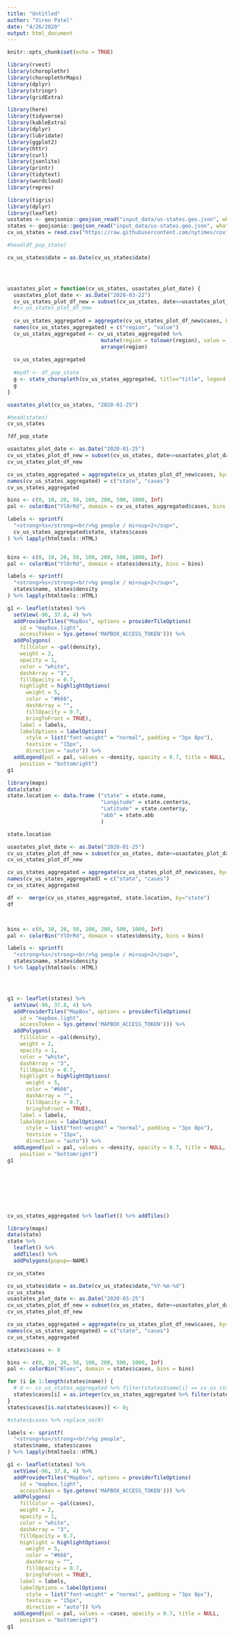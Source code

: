 ---
title: "Untitled"
author: "Viren Patel"
date: "4/26/2020"
output: html_document
---

```{r setup, include=FALSE}
knitr::opts_chunk$set(echo = TRUE)
```

```{r library}
library(rvest)
library(choroplethr)
library(choroplethrMaps)
library(dplyr)
library(stringr)
library(gridExtra)

library(here)
library(tidyverse)
library(kableExtra)
library(dplyr)
library(lubridate)
library(ggplot2)
library(httr)
library(curl)
library(jsonlite)
library(printr)
library(tidytext)
library(wordcloud)
library(reprex)

library(tigris)
library(dplyr)
library(leaflet)
usstates <- geojsonio::geojson_read("input_data/us-states.geo.json", what = "sp")
states <- geojsonio::geojson_read("input_data/us-states.geo.json", what = "sp")
cv_us_states = read.csv("https://raw.githubusercontent.com/nytimes/covid-19-data/master/us-states.csv")
```

```{r viren}
#head(df_pop_state)

cv_us_states$date = as.Date(cv_us_states$date)




usastates_plot = function(cv_us_states, usastates_plot_date) {
  usastates_plot_date <- as.Date("2020-03-22")
  cv_us_states_plot_df_new = subset(cv_us_states, date<=usastates_plot_date)
  #cv_us_states_plot_df_new
  
  cv_us_states_aggregated = aggregate(cv_us_states_plot_df_new$cases, by=list(Category=cv_us_states_plot_df_new$state), FUN=sum)
  names(cv_us_states_aggregated) = c("region", "value")
  cv_us_states_aggregated <- cv_us_states_aggregated %>% 
                              mutate(region = tolower(region), value = value) %>% 
                              arrange(region)
  
  cv_us_states_aggregated
  
  #mydf <- df_pop_state
  g <- state_choropleth(cv_us_states_aggregated, title="title", legend = "legend", num_colors = 1)
  g
}

usastates_plot(cv_us_states, "2020-01-25")
```

```{r test}
#head(states)
cv_us_states

?df_pop_state

usastates_plot_date <- as.Date("2020-01-25")
cv_us_states_plot_df_new = subset(cv_us_states, date<=usastates_plot_date)
cv_us_states_plot_df_new

cv_us_states_aggregated = aggregate(cv_us_states_plot_df_new$cases, by=list(Category=cv_us_states_plot_df_new$state), FUN=sum)
names(cv_us_states_aggregated) = c("state", "cases")
cv_us_states_aggregated

bins <- c(0, 10, 20, 50, 100, 200, 500, 1000, Inf)
pal <- colorBin("YlOrRd", domain = cv_us_states_aggregated$cases, bins = bins)

labels <- sprintf(
  "<strong>%s</strong><br/>%g people / mi<sup>2</sup>",
  cv_us_states_aggregated$state, states$cases
) %>% lapply(htmltools::HTML)



```
```{r test1}
bins <- c(0, 10, 20, 50, 100, 200, 500, 1000, Inf)
pal <- colorBin("YlOrRd", domain = states$density, bins = bins)

labels <- sprintf(
  "<strong>%s</strong><br/>%g people / mi<sup>2</sup>",
  states$name, states$density
) %>% lapply(htmltools::HTML)

g1 <- leaflet(states) %>%
  setView(-96, 37.8, 4) %>%
  addProviderTiles("MapBox", options = providerTileOptions(
    id = "mapbox.light",
    accessToken = Sys.getenv('MAPBOX_ACCESS_TOKEN'))) %>%
  addPolygons(
    fillColor = ~pal(density),
    weight = 2,
    opacity = 1,
    color = "white",
    dashArray = "3",
    fillOpacity = 0.7,
    highlight = highlightOptions(
      weight = 5,
      color = "#666",
      dashArray = "",
      fillOpacity = 0.7,
      bringToFront = TRUE),
    label = labels,
    labelOptions = labelOptions(
      style = list("font-weight" = "normal", padding = "3px 8px"),
      textsize = "15px",
      direction = "auto")) %>%
  addLegend(pal = pal, values = ~density, opacity = 0.7, title = NULL,
    position = "bottomright")
g1


```

```{r state}
library(maps)
data(state)
state.location <- data.frame ("state" = state.name,
                              "Longitude" = state.center$x,
                              "Latitude" = state.center$y,
                              "abb" = state.abb
                              )

state.location

usastates_plot_date <- as.Date("2020-01-25")
cv_us_states_plot_df_new = subset(cv_us_states, date<=usastates_plot_date)
cv_us_states_plot_df_new

cv_us_states_aggregated = aggregate(cv_us_states_plot_df_new$cases, by=list(Category=cv_us_states_plot_df_new$state), FUN=sum)
names(cv_us_states_aggregated) = c("state", "cases")
cv_us_states_aggregated

df <-  merge(cv_us_states_aggregated, state.location, by="state")
df



bins <- c(0, 10, 20, 50, 100, 200, 500, 1000, Inf)
pal <- colorBin("YlOrRd", domain = states$density, bins = bins)

labels <- sprintf(
  "<strong>%s</strong><br/>%g people / mi<sup>2</sup>",
  states$name, states$density
) %>% lapply(htmltools::HTML)




g1 <- leaflet(states) %>%
  setView(-96, 37.8, 4) %>%
  addProviderTiles("MapBox", options = providerTileOptions(
    id = "mapbox.light",
    accessToken = Sys.getenv('MAPBOX_ACCESS_TOKEN'))) %>%
  addPolygons(
    fillColor = ~pal(density),
    weight = 2,
    opacity = 1,
    color = "white",
    dashArray = "3",
    fillOpacity = 0.7,
    highlight = highlightOptions(
      weight = 5,
      color = "#666",
      dashArray = "",
      fillOpacity = 0.7,
      bringToFront = TRUE),
    label = labels,
    labelOptions = labelOptions(
      style = list("font-weight" = "normal", padding = "3px 8px"),
      textsize = "15px",
      direction = "auto")) %>%
  addLegend(pal = pal, values = ~density, opacity = 0.7, title = NULL,
    position = "bottomright")
g1








cv_us_states_aggregated %>% leaflet() %>% addTiles() 

```

```{r mymap}
library(maps)
data(state)
state %>% 
  leaflet() %>% 
  addTiles() %>% 
  addPolygons(popup=~NAME)
```

```{r test5}
cv_us_states

cv_us_states$date = as.Date(cv_us_states$date,"%Y-%m-%d")
cv_us_states
usastates_plot_date <- as.Date("2020-03-25")
cv_us_states_plot_df_new = subset(cv_us_states, date<=usastates_plot_date)
cv_us_states_plot_df_new

cv_us_states_aggregated = aggregate(cv_us_states_plot_df_new$cases, by=list(Category=cv_us_states_plot_df_new$state), FUN=sum)
names(cv_us_states_aggregated) = c("state", "cases")
cv_us_states_aggregated

states$cases <- 0

bins <- c(0, 10, 20, 50, 100, 200, 500, 1000, Inf)
pal <- colorBin("Blues", domain = states$cases, bins = bins)

for (i in 1:length(states$name)) { 
  # d <- cv_us_states_aggregated %>% filter(states$name[i] == cv_us_states_aggregated$state) %>% select(cases)
  states$cases[i] = as.integer(cv_us_states_aggregated %>% filter(states$name[i] == cv_us_states_aggregated$state) %>% select(cases))
}
states$cases[is.na(states$cases)] <- 0;

#states$cases %>% replace_na(0)

labels <- sprintf(
  "<strong>%s</strong><br/>%g people",
  states$name, states$cases
) %>% lapply(htmltools::HTML)

g1 <- leaflet(states) %>%
  setView(-96, 37.8, 4) %>%
  addProviderTiles("MapBox", options = providerTileOptions(
    id = "mapbox.light",
    accessToken = Sys.getenv('MAPBOX_ACCESS_TOKEN'))) %>%
  addPolygons(
    fillColor = ~pal(cases),
    weight = 2,
    opacity = 1,
    color = "white",
    dashArray = "3",
    fillOpacity = 0.7,
    highlight = highlightOptions(
      weight = 5,
      color = "#666",
      dashArray = "",
      fillOpacity = 0.7,
      bringToFront = TRUE),
    label = labels,
    labelOptions = labelOptions(
      style = list("font-weight" = "normal", padding = "3px 8px"),
      textsize = "15px",
      direction = "auto")) %>%
  addLegend(pal = pal, values = ~cases, opacity = 0.7, title = NULL,
    position = "bottomright")
g1

```